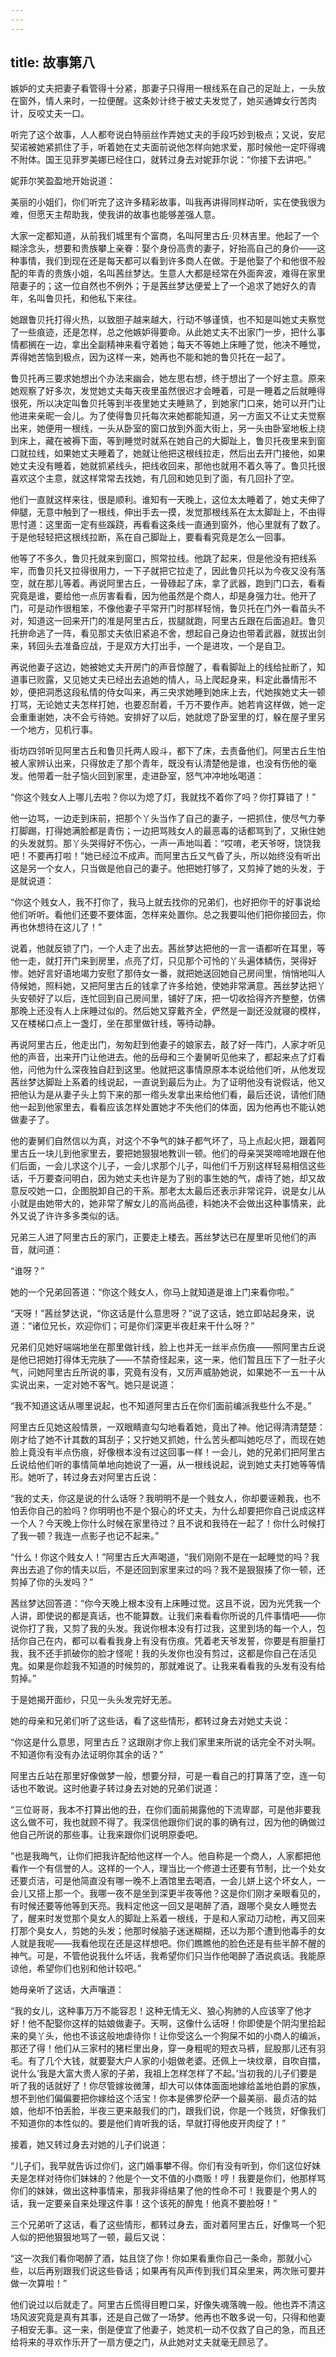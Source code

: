 ```yaml
---
---
---
```

title: 故事第八
---

嫉妒的丈夫把妻子看管得十分紧，那妻子只得用一根线系在自己的足趾上，一头放在窗外，情人来时，一拉便醒。这条妙计终于被丈夫发觉了，她买通婢女行苦肉计，反咬丈夫一口。



听完了这个故事，人人都夸说白特丽丝作弄她丈夫的手段巧妙到极点；又说，安尼契诺被她紧抓住了手，听着她在丈夫面前说他怎样向她求爱，那时候他一定吓得魂不附体。国王见菲罗美娜已经住口，就转过身去对妮菲尔说：“你接下去讲吧。”

妮菲尔笑盈盈地开始说道：

美丽的小姐们，你们听完了这许多精彩故事，叫我再讲得同样动听，实在使我很为难，但愿天主帮助我，使我讲的故事也能够差强人意。

大家一定都知道，从前我们城里有个富商，名叫阿里古丘·贝林吉里。他起了一个糊涂念头，想要和贵族攀上亲眷：娶个身份高贵的妻子，好抬高自己的身价——这种事情，我们到现在还是每天都可以看到许多商人在做。于是他娶了个和他很不般配的年青的贵族小姐，名叫茜丝梦达。生意人大都是经常在外面奔波，难得在家里陪妻子的；这一位自然也不例外；于是茜丝梦达便爱上了一个追求了她好久的青年，名叫鲁贝托，和他私下来往。

她跟鲁贝托打得火热，以致胆子越来越大，行动不够谨慎，也不知是叫她丈夫察觉了一些痕迹，还是怎样，总之他嫉妒得要命。从此她丈夫不出家门一步，把什么事情都搁在一边，拿出全副精神来看守着她；每天不等她上床睡了觉，他决不睡觉，弄得她苦恼到极点，因为这样一来，她再也不能和她的鲁贝托在一起了。

鲁贝托再三要求她想出个办法来幽会，她左思右想，终于想出了一个好主意。原来她观察了好多次，发觉她丈夫每天夜里虽然很迟才会睡着，可是一睡着之后就睡得很死，所以决定叫鲁贝托等到半夜里她丈夫睡熟了，到她家门口来，她可以开门让他进来亲昵一会儿。为了使得鲁贝托每次来她都能知道，另一方面又不让丈夫觉察出来，她便用一根线，一头从卧室的窗口放到外面大街上，另一头由卧室地板上绕到床上，藏在被褥下面，等到睡觉时就系在她自己的大脚趾上，鲁贝托夜里来到窗口就拉线，如果她丈夫睡着了，她就让他把这根线拉走，然后出去开门接他，如果她丈夫没有睡着，她就抓紧线头，把线收回来，那他也就用不着久等了。鲁贝托很喜欢这个主意，就这样常常去找她，有几回和她见到了面，有几回扑了空。

他们一直就这样来往，很是顺利。谁知有一天晚上，这位太太睡着了，她丈夫伸了伸腿，无意中触到了一根线，伸出手去一摸，发觉那根线系在太太脚趾上，不由得思忖道：这里面一定有些蹊跷，再看看这条线一直通到窗外，他心里就有了数了。于是他轻轻把这根线拉断，系在自己脚趾上，要看看究竟是怎么一回事。





他等了不多久，鲁贝托就来到窗口，照常拉线。他跳了起来，但是他没有把线系牢，而鲁贝托又拉得很用力，一下子就把它拉走了，因此鲁贝托以为今夜又没有落空，就在那儿等着。再说阿里古丘，一骨碌起了床，拿了武器，跑到门口去，看看究竟是谁，要给他一点厉害看看，因为他虽然是个商人，却是身强力壮。他开了门，可是动作很粗笨，不像他妻子平常开门时那样轻悄，鲁贝托在门外一看苗头不对，知道这一回来开门的准是阿里古丘，拔腿就跑，阿里古丘跟在后面追赶。鲁贝托拚命逃了一阵，看见那丈夫依旧紧追不舍，想起自己身边也带着武器，就拔出剑来，转回头去准备应战，于是双方大打出手，一个是进攻，一个是自卫。

再说他妻子这边，她被她丈夫开房门的声音惊醒了，看看脚趾上的线给扯断了，知道事已败露，又见她丈夫已经出去追她的情人，马上爬起身来，料定此番情形不妙，便把洞悉这段私情的侍女叫来，再三央求她睡到她床上去，代她挨她丈夫一顿打骂，无论她丈夫怎样打她，也要忍耐着，千万不要作声。她若肯这样做，她一定会重重谢她，决不会亏待她。安排好了以后，她就熄了卧室里的灯，躲在屋子里另一个地方，见机行事。

街坊四邻听见阿里古丘和鲁贝托两人殴斗，都下了床，去责备他们。阿里古丘生怕被人家辨认出来，只得放走了那个青年，既没有认清楚他是谁，也没有伤他的毫发。他带着一肚子恼火回到家里，走进卧室，怒气冲冲地吆喝道：

“你这个贱女人上哪儿去啦？你以为熄了灯，我就找不着你了吗？你打算错了！”

他一边骂，一边走到床前，把那个丫头当作了自己的妻子，一把抓住，使尽气力拳打脚踢，打得她满脸都是青伤；一边把骂贱女人的最恶毒的话都骂到了，又揪住她的头发就剪。那丫头哭得好不伤心，一声一声地叫着：“哎唷，老天爷呀，饶饶我吧！不要再打啦！”她已经泣不成声。而阿里古丘又气昏了头，所以始终没有听出这是另一个女人，只当做是他自己的妻子。他把她打够了，又剪掉了她的头发，于是就说道：

“你这个贱女人，我不打你了，我马上就去找你的兄弟们，也好把你干的好事说给他们听听。看他们还要不要体面，怎样来处置你。总之我要叫他们把你接回去，你再也休想待在这儿了！”

说着，他就反锁了门，一个人走了出去。茜丝梦达把他的一言一语都听在耳里，等他一走，就打开门来到房里，点亮了灯，只见那个可怜的丫头遍体鳞伤，哭得好惨。她好言好语地竭力安慰了那侍女一番，就把她送回她自己房间里，悄悄地叫人侍候她，照料她，又把阿里古丘的钱拿了许多给她，使她非常满意。茜丝梦达把丫头安顿好了以后，连忙回到自己房间里，铺好了床，把一切收拾得齐齐整整，仿佛那晚上还没有人上床睡过似的。然后她又穿戴齐全，俨然是一副还没就寝的模样，又在楼梯口点上一盏灯，坐在那里做针线，等待动静。

再说阿里古丘，他走出门，匆匆赶到他妻子的娘家去，敲了好一阵门，人家才听见他的声音，出来开门让他进去。他的岳母和三个妻舅听见他来了，都起来点了灯看他，问他为什么深夜独自赶到这里。他就把这事情原原本本说给他们听，从他发现茜丝梦达脚趾上系着的线说起，一直说到最后为止。为了证明他没有说假话，他又把他认为是从妻子头上剪下来的那一绺头发拿出来给他们看，最后还说，请他们随他一起到他家里去，看看应该怎样处置她才不失他们的体面，因为他再也不能认她做妻子了。

他的妻舅们自然信以为真，对这个不争气的妹子都气坏了，马上点起火把，跟着阿里古丘一块儿到他家里去，要把她狠狠地教训一顿。他们的母亲哭哭啼啼地跟在他们后面，一会儿求这个儿子，一会儿求那个儿子，叫他们千万别这样轻易相信这些话，千万要查问明白，因为她丈夫也许是为了别的事生她的气，虐待了她，却又故意反咬她一口，企图脱卸自己的干系。那老太太最后还表示非常诧异，说是女儿从小就是由她带大的，她非常了解女儿的高尚品德，料她决不会做出这种事情来，此外又说了许许多多类似的话。

兄弟三人进了阿里古丘的家门，正要走上楼去。茜丝梦达已在屋里听见他们的声音，就问道：

“谁呀？”

她的一个兄弟回答道：“你这个贱女人，你马上就知道是谁上门来看你啦。”

“天呀！”茜丝梦达说，“你这话是什么意思呀？”说了这话，她立即站起身来，说道：“诸位兄长，欢迎你们；可是你们深更半夜赶来干什么呀？”

兄弟们见她好端端地坐在那里做针线，脸上也并无一丝半点伤痕——照阿里古丘说是他已把她打得体无完肤了——不禁奇怪起来，这一来，他们暂且压下了一肚子火气，问她阿里古丘所说的事，究竟有没有，又厉声威胁她说，如果她不一五一十从实说出来，一定对她不客气。她只是说道：

“我不知道这话从哪里说起，也不知道阿里古丘在你们面前编派我些什么不是。”

阿里古丘见她这般情景，一双眼睛直勾勾地看着她，竟出了神。他记得清清楚楚：刚才给了她不计其数的耳刮子；又拧她又抓她，什么苦头都叫她吃尽了，而现在她脸上竟没有半点伤痕，好像根本没有过这回事一样！一会儿，她的兄弟们把阿里古丘说给他们听的事情简单地向她说了一遍，从一根线说起，说到她丈夫打她等等情形。她听了，转过身去对阿里古丘说：

“我的丈夫，你这是说的什么话呀？我明明不是一个贱女人，你却要诬赖我，也不怕丢你自己的脸吗？你明明也不是个狠心的坏丈夫，为什么却要把你自己说成这样一个人？今天晚上你什么时候在家里待过？且不说和我待在一起了！你什么时候打了我一顿？我连一点影子也记不起来。”

“什么！你这个贱女人！”阿里古丘大声喝道，“我们刚刚不是在一起睡觉的吗？我奔出去追了你的情夫以后，不是还回到家里来过的吗？我不是狠狠揍了你一顿，还剪掉了你的头发吗？”

茜丝梦达回答道：“你今天晚上根本没有上床睡过觉。这且不说，因为光凭我一个人讲，即使说的都是真话，也不能算数。让我们来看看你所说的几件事情吧——你说你打了我，又剪了我的头发。我说你根本没有打过我，这里到场的每一个人，包括你自己在内，都可以看看我身上有没有伤痕。凭着老天爷发誓，你要是有胆量打我，我不还手抓破你的脸才怪呢！我的头发你也没有剪过，这都是你自己在活见鬼。如果是你趁我不知道的时候剪的，那就难说了。让我来看看我的头发有没有给剪掉。”

于是她揭开面纱，只见一头头发完好无恙。

她的母亲和兄弟们听了这些话，看了这些情形，都转过身去对她丈夫说：

“你这是什么意思，阿里古丘？这跟刚才你上我们家里来所说的话完全不对头啊。不知道你有没有办法证明你其余的话？”

阿里古丘站在那里好像做梦一般，想要分辩，可是一看自己的打算落了空，连一句话也不敢说。这时他妻子转过身去对她的兄弟们说道：

“三位哥哥，我本不打算出他的丑，在你们面前揭露他的下流卑鄙，可是他非要我这么做不可，我也就顾不得了。我深信他跟你们说的事的确有过，因为他的确做过他自己所说的那些事。让我来跟你们说明原委吧。

“也是我晦气，让你们把我许配给他这样一个人。他自称是一个商人，人家都把他看作一个有信誉的人。这样的一个人，理当比一个修道士还要有节制，比一个处女还要贞洁，可是他简直没有哪一晚不上酒馆里去喝酒，一会儿姘上这个坏女人，一会儿又搭上那一个。我哪一夜不是坐到深更半夜等他？这是你们刚才亲眼看见的，有时候还要等他等到天亮。我料定他这一回又是喝醉了酒，跟哪个臭女人睡觉去了，醒来时发觉那个臭女人的脚趾上系着一根线，于是和人家动刀动枪，再又回来打那个臭女人，剪她的头发；他那时候脑子迷迷糊糊，还以为那个遭到他毒手的女人就是我呢——我看他现在还是这样想吧。你们瞧瞧他的脸色还是有些半醉不醒的神气。可是，不管他说我什么坏话，我希望你们只当作他喝醉了酒说疯话。我能原谅他，希望你们也别和他计较吧。”

她母亲听了这话，大声嚷道：

“我的女儿，这种事万万不能容忍！这种无情无义、狼心狗肺的人应该宰了他才好！他不配娶你这样的姑娘做妻子。天啊，这像什么话呀！你即使是个阴沟里拾起来的臭丫头，他也不该这般地虐待你！让你受这么一个狗屎不如的小商人的编派，那还了得！他们从三家村的猪栏里出身，穿一身粗呢的短衣马裤，屁股那儿还有羽毛。有了几个大钱，就要娶大户人家的小姐做老婆。还佩上一块纹章，自吹自擂，说什么‘我是大富大贵人家的子弟，我祖上怎样怎样了不起。’当初我的儿子们要是听了我的话就好了！你尽管嫁妆微薄，却大可以体体面面地嫁给盖地伯爵的家族，想不到他们偏偏要把你嫁给这个活宝！你本是佛罗伦萨一个最美丽、最贞洁的姑娘，他却不怕丢脸，半夜三更来敲我们的门，跟我们说，你是一个贱货，好像我们不知道你的本性似的。要是他们肯听我的话，早就打得他皮开肉绽了！”

接着，她又转过身去对她的儿子们说道：

“儿子们，我早就告诉过你们，这门婚事攀不得。你们有没有听到，你们这位好妹夫是怎样对待你们妹妹的？他是个一文不值的小商贩！哼！我要是你们，他那样骂你们的妹妹，做出这种事情来，那我非得结果了他的性命不可！我要是个男人的话，我一定要亲自来处理这件事！这个该死的醉鬼！他真不要脸呀！”

三个兄弟听了这话，看了这些情形，都转过身去，面对着阿里古丘，好像骂一个犯人似的把他狠狠地骂了一顿，最后又说：

“这一次我们看你喝醉了酒，姑且饶了你！你如果看重你自己一条命，那就小心些，以后再别跟我们说这些昏话；如果再有风声传到我们耳朵里来，两次账可要并做一次算啦！”

他们说过以后就走了。阿里古丘慌得目瞪口呆，好像失魂落魄一般。他也弄不清这场风波究竟是真有其事，还是自己做了一场梦。他再也不敢多说一句，只得和他妻子相安无事。这一来，倒是便宜了他妻子，她灵机一动不仅救了自己的急，而且还给将来的寻欢作乐开了一扇方便之门，从此她对丈夫就毫无顾忌了。